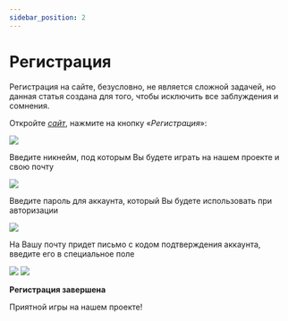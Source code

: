 ---
sidebar_position: 2
---

# Регистрация

Регистрация на сайте, безусловно, не является сложной задачей, но данная статья создана для того, чтобы исключить все заблуждения и сомнения.

Откройте [*сайт*](https://politcubes.com), нажмите на кнопку «*Регистрация*»:

![  ](/general/registry1.avif)

Введите никнейм, под которым Вы будете играть на нашем проекте и свою почту

![  ](/general/registry2.avif)

Введите пароль для аккаунта, который Вы будете использовать при авторизации

![](/general/registry3.avif)

На Вашу почту придет письмо с кодом подтверждения аккаунта, введите его в специальное поле

![](/general/message.avif)
![  ](/general/registry4.avif)

**Регистрация завершена**

Приятной игры на нашем проекте!

